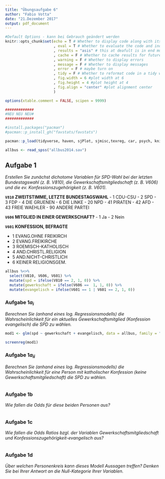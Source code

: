 ```yaml
---
title: "Übungsaufgabe 6"
author: "Fabio Votta"
date: "21.Dezember 2017"
output: pdf_document
---
```


```r
#Default Options - kann bei Gebrauch geändert werden
knitr::opts_chunk$set(echo = T # Whether to display code along with its results
                      , eval = T # Whether to evaluate the code and include its results
                      , results = "asis" # this at deafult is in end much more efficient
                      , cache = F # Whether to cache results for future renders (efficient!)
                      , warning = F # Whether to display errors
                      , message = F # Whether to display messages
                      , error = F # maybe turn on
                      , tidy = F # Whether to reformat code in a tidy way when displaying it
                      , fig.width = 6 #plot width at 6
                      , fig.height = 4 #plot height at 4
                      , fig.align = "center" #plot alignment center
                      )

options(xtable.comment = FALSE, scipen = 9999)
```

```r
#############
#NEU NEU NEU#
#############

#install.packages("pacman")
#pacman::p_install_gh("favstats/favstats")

pacman::p_load(tidyverse, haven, sjPlot, sjmisc,texreg, car, psych, knitr, labelled, broom, favstats)
```

```r
allbus <- read_spss("allbus2014.sav")

```



## Aufgabe 1

*Erstellen Sie zunächst dichotome Variablen für SPD-Wahl bei der letzten Bundestagswahl (z. B. V810), die Gewerkschaftsmitgliedschaft (z. B. V606) und die ev. Konfessionszugehörigkeit (z. B. V601).*

**`V810` ZWEITSTIMME, LETZTE BUNDESTAGSWAHL**
- 1  CDU-CSU
- 2  SPD
- 3  FDP
- 4  DIE GRUENEN
- 6  DIE LINKE
- 20 NPD
- 41 PIRATEN
- 42 AFD
- 43 FREIE WAEHLER
- 90 ANDERE PARTEI

**`V606` MITGLIED IN EINER GEWERKSCHAFT?**
- 1 Ja
- 2 Nein

**`V601` KONFESSION, BEFRAGTE**

- 1 EVANG.OHNE FREIKIRCH
- 2 EVANG.FREIKIRCHE
- 3 ROEMISCH-KATHOLISCH
- 4 AND.CHRISTL.RELIGION
- 5 AND.NICHT-CHRISTLICH
- 6 KEINER RELIGIONSGEM.

```r
allbus %<>% 
  select(V810, V606, V601) %>% 
  mutate(spd = ifelse(V810 == 2, 1, 0)) %>% 
  mutate(gewerkschaft = ifelse(V606 ==  1, 1, 0)) %>% 
  mutate(evangelisch = ifelse(V601 == 1 | V601 == 2, 1, 0))
```


### Aufgabe $1a_{i}$

*Berechnen Sie (anhand eines log. Regressionsmodells) die Wahrscheinlichkeit für ein aktuelles Gewerkschaftsmitglied (Konfession evangelisch) die SPD zu wählen.* 

```r
mod1 <- glm(spd ~ gewerkschaft + evangelisch, data = allbus, family = "binomial")

screenreg(mod1)
```


### Aufgabe $1a_{ii}$

*Berechnen Sie (anhand eines log. Regressionsmodells) die Wahrscheinlichkeit für eine Person mit katholischer Konfession (keine Gewerkschaftsmitgliedschaft) die SPD zu wählen.* 

```r

```



### Aufgabe 1b

*Wie fallen die Odds für diese beiden Personen aus?* 

```r

```


### Aufgabe 1c

*Wie fallen die Odds Ratios bzgl. der Variablen Gewerkschaftsmitgliedschaft und Konfessionszugehörigkeit-evangelisch aus?*

```r

```


### Aufgabe 1d

*Über welchen Personenkreis kann dieses Modell Aussagen treffen? Denken Sie bei Ihrer Antwort an die Null-Kategorie Ihrer Variablen.*

```r

```

